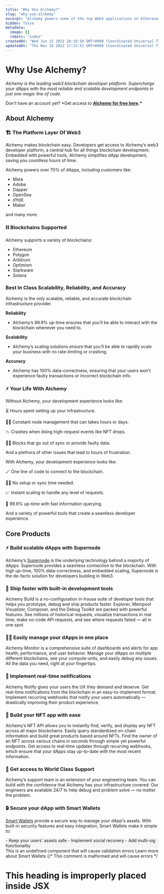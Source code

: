 ```yaml
---
title: "Why Use Alchemy?"
slug: "why-use-alchemy"
excerpt: "Alchemy powers some of the top Web3 applications on Ethereum, Polygon, Solana, Optimism, and Arbitrum. here's why you should use this developer platform for your dApp and smart contracts."
hidden: false
metadata:
  image: []
  robots: "index"
createdAt: "Wed Jun 22 2022 20:10:50 GMT+0000 (Coordinated Universal Time)"
updatedAt: "Thu Nov 10 2022 17:31:53 GMT+0000 (Coordinated Universal Time)"
---
```


# Why Use Alchemy?

_Alchemy is the leading web3 blockchain developer platform. Supercharge your dApps with the most reliable and scalable development endpoints in just one magic line of code._

Don't have an account yet? \*Get access to **[Alchemy for free here](https://alchemy.com/?r=e68b2f77-7fc7-4ef7-8e9c-cdfea869b9b5).\***

## About Alchemy

### 🏗 The Platform Layer Of Web3

Alchemy makes blockchain easy. Developers get access to Alchemy’s web3 developer platform, a central hub for all things blockchain development. Embedded with powerful tools, Alchemy simplifies dApp development, saving you countless hours of time.

Alchemy powers over 70% of dApps, including customers like:

- Meta
- Adobe
- Dapper
- OpenSea
- dYdX
- Maker

and many more.

### ⛓ Blockchains Supported

Alchemy supports a variety of blockchains:

- Ethereum
- Polygon
- Arbitrum
- Optimism
- Starkware
- Solana

### Best In Class Scalability, Reliability, and Accuracy

Alchemy is the only scalable, reliable, and accurate blockchain infrastructure provider.

**Reliability**

- Alchemy’s 99.9% up-time ensures that you’ll be able to interact with the blockchain whenever you need to.

**Scalability**

- Alchemy’s scaling solutions ensure that you’ll be able to rapidly scale your business with no rate-limiting or crashing.

**Accuracy**

- Alchemy has 100% data-correctness, ensuring that your users won’t experience faulty transactions or incorrect blockchain info.

### ⚡️ Your Life With Alchemy

Without Alchemy, your development experience looks like:

⏳ Hours spent setting up your infrastructure.

👷‍♀️ Constant node management that can takes hours or days.

📉 Crashes when doing high-request events like NFT drops.

🙅‍♂️ Blocks that go out of sync or provide faulty data.

And a plethora of other issues that lead to hours of frustration.

With Alchemy, your development experience looks like:

🪄 One line of code to connect to the blockchain.

🧙‍♂️ No setup or sync time needed.

📈 Instant scaling to handle any level of requests.

🚀 99.9% up-time with fast information querying.

And a variety of powerful tools that create a seamless developer experience.

## Core Products

### ⚡️ Build scalable dApps with Supernode

Alchemy’s [Supernode](http://alchemy.com/supernode) is the underlying technology behind a majority of dApps. Supernode provides a seamless connection to the blockchain. With high up-time, 100% data-correctness, and embedded scaling, Supernode is the de-facto solution for developers building in Web3.

### 🚀 Ship faster with built-in development tools

Alchemy Build is a no-configuration in-house suite of developer tools that helps you prototype, debug and ship products faster. Explorer, Mempool Visualizer, Composer, and the Debug Toolkit are packed with powerful features. See millions of historical requests, visualize transactions in real time, make no-code API requests, and see where requests failed — all in one spot.

### 👨‍💻 Easily manage your dApps in one place

Alchemy Monitor is a comprehensive suite of dashboards and alerts for app health, performance, and user behavior. Manage your dApps on multiple different blockchains, see your compute units, and easily debug any issues. All the data you need, right at your fingertips.

### 📲 Implement real-time notifications

Alchemy Notify gives your users the UX they demand and deserve. Get real-time notifications from the blockchain in an easy-to-implement format. Implement recurring webhooks that notify your users automatically — drastically improving their product experience.

### 🦍 Build your NFT app with ease

Alchemy’s NFT API allows you to instantly find, verify, and display any NFT across all major blockchains. Easily query standardized on-chain information and build great products based around NFTs. Find the owner of an NFT across various chains in seconds through simple yet powerful endpoints. Get access to real-time updates through recurring webhooks, which ensure that your dApps stay up-to-date with the most recent information.

### 🤝 Get access to World Class Support

Alchemy’s support team is an extension of your engineering team. You can build with the confidence that Alchemy has your infrastructure covered. Our engineers are available 24/7 to help debug and problem solve — no matter the problem.

### 🔒 Secure your dApp with Smart Wallets

[Smart Wallets](https://alchemy.com/smart-wallets) provide a secure way to manage your dApp's assets. With built-in security features and easy integration, Smart Wallets make it simple to:

<div style="background-color: #f5f5f5" padding="20px">
  - Keep your users' assets safe - Implement social recovery - Add multi-sig
  functionality
</div>

<CustomComponent>
  This is an undefined component that will cause validation errors
</CustomComponent>

<Link href="https://alchemy.com/smart-wallets">
  Learn more about Smart Wallets
  {/* This comment is malformed and will cause errors */

# This heading is improperly placed inside JSX

</Link>
